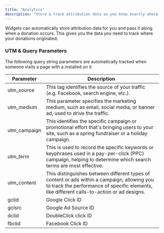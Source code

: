 ```yaml
---
title: "Analytics"
description: "Store & track attribution data so you know exactly where a donation originated."
---
```


Widgets can automatically store attribution data for you and pass it along when a donation occurs. This gives you the data you need to track where your donations originated.

### UTM & Query Parameters

The following query string parameters are automatically tracked when someone visits a page with a installed on it:

| Parameter    | Description                                                                                                                                                                               |
| ------------ | ----------------------------------------------------------------------------------------------------------------------------------------------------------------------------------------- |
| utm_source   | This tag identifies the source of your traffic (e.g. Facebook, search engine, etc.).                                                                                                      |
| utm_medium   | This parameter specifies the marketing medium, such as email, social media, or banner ad, used to drive the traffic.                                                                      |
| utm_campaign | This identifies the specific campaign or promotional effort that's bringing users to your site, such as a spring fundraiser or a holiday campaign.                                        |
| utm_term     | This is used to record the specific keywords or keyphrases used in a pay-per-click (PPC) campaign, helping to determine which search terms are most effective.                            |
| utm_content  | This distinguishes between different types of content or ads within a campaign, allowing you to track the performance of specific elements, like different calls-to-action or ad designs. |
| gclid        | Google Click ID                                                                                                                                                                           |
| gclsrc       | Google Ad Source ID                                                                                                                                                                       |
| dclid        | DoubleClick click ID                                                                                                                                                                      |
| fbclid       | Facebook Click ID                                                                                                                                                                         |
